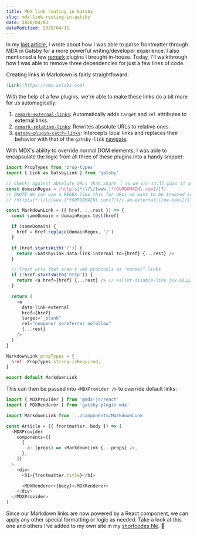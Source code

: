 ```yaml
---
title: MDX link routing in Gatsby
slug: mdx-link-routing-in-gatsby
date: 2020/04/03
dateModified: 2020/04/15
---
```


In my [last article](/articles/mdx-frontmatter-in-gatsby/), I wrote about how I was able to parse frontmatter through MDX in Gatsby for a more powerful writing/developer experience. I also mentioned a few [remark](https://github.com/remarkjs/remark) plugins I brought in-house. Today, I'll walkthrough how I was able to remove three dependencies for just a few lines of code.

Creating links in Markdown is fairly straightfoward:

```md
[Link](https://www.zslabs.com)
```

With the help of a few plugins, we're able to make these links do a bit more for us automagically:

1. [`remark-external-links`](https://github.com/remarkjs/remark-external-links): Automatically adds `target` and `rel` attributes to external links.
2. [`remark-relative-links`](https://github.com/zslabs/remark-relative-links): Rewrites absolute URLs to relative ones.
3. [`gatsby-plugin-catch-links`](https://github.com/gatsbyjs/gatsby/tree/master/packages/gatsby-plugin-catch-links_): Intercepts local links and replaces their behavior with that of the `gatsby-link` [navigate](https://www.gatsbyjs.org/docs/gatsby-link/#how-to-use-the-navigate-helper-function).

With MDX's ability to override normal DOM elements, I was able to encapsulate the logic from all three of these plugins into a handy snippet:

```js filename=MarkdownLink.js
import PropTypes from 'prop-types'
import { Link as GatsbyLink } from 'gatsby'

// Checks against absolute URLs that share 👇 so we can still pass it along to Gatsby's internal link component
const domainRegex = /http[s]*:\/\/[www.]*YOURDOMAIN\.com[/]?/
// @NOTE We can use a REGEX like this for URLs we want to be treated as external which could be used for Netlify redirects
// /http[s]*:\/\/[www.]*YOURDOMAIN\.com(?!\/i-am-external|\/me-too)[/]?/

const MarkdownLink = ({ href, ...rest }) => {
  const sameDomain = domainRegex.test(href)

  if (sameDomain) {
    href = href.replace(domainRegex, '/')
  }

  if (href.startsWith('/')) {
    return <GatsbyLink data-link-internal to={href} {...rest} />
  }

  // Treat urls that aren't web protocols as "normal" links
  if (!href.startsWith('http')) {
    return <a href={href} {...rest} /> // eslint-disable-line jsx-a11y/anchor-has-content
  }

  return (
    <a
      data-link-external
      href={href}
      target="_blank"
      rel="noopener noreferrer nofollow"
      {...rest}
    />
  )
}

MarkdownLink.propTypes = {
  href: PropTypes.string.isRequired,
}

export default MarkdownLink
```

This can then be passed into `<MDXProvider />` to override default links:

```js filename=Article.js
import { MDXProvider } from '@mdx-js/react'
import { MDXRenderer } from 'gatsby-plugin-mdx'

import MarkdownLink from '../components/MarkdownLink'

const Article = ({ frontmatter, body }) => (
  <MDXProvider
    components={[
      {
        a: (props) => <MarkdownLink {...props} />,
      },
    ]}
  >
    <div>
      <h1>{frontmatter.title}</h1>

      <MDXRenderer>{body}</MDXRenderer>
    </div>
  </MDXProvider>
)
```

Since our Markdown links are now powered by a React component, we can apply any other special formatting or logic as needed. Take a look at this one and others I've added to my own site in my [shortcodes file](https://github.com/zslabs/zslabs.com/blob/master/src/components/mdxShortcodes.js). 🎉

